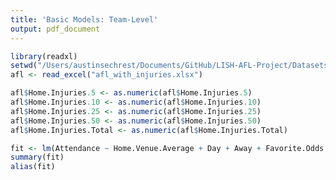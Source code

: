 ```yaml
---
title: 'Basic Models: Team-Level'
output: pdf_document
---
```


```r
library(readxl)
setwd("/Users/austinsechrest/Documents/GitHub/LISH-AFL-Project/Datasets")
afl <- read_excel("afl_with_injuries.xlsx")
```

```r
afl$Home.Injuries.5 <- as.numeric(afl$Home.Injuries.5)
afl$Home.Injuries.10 <- as.numeric(afl$Home.Injuries.10)
afl$Home.Injuries.25 <- as.numeric(afl$Home.Injuries.25)
afl$Home.Injuries.50 <- as.numeric(afl$Home.Injuries.50)
afl$Home.Injuries.Total <- as.numeric(afl$Home.Injuries.Total)
```

```r
fit <- lm(Attendance ~ Home.Venue.Average + Day + Away + Favorite.Odds + Home.Injuries.Total, data = afl)
summary(fit)
alias(fit)
```
